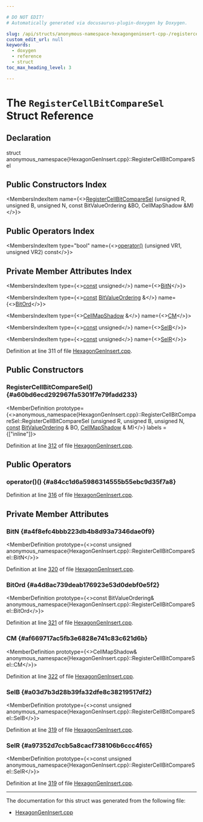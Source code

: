 ```yaml
---

# DO NOT EDIT!
# Automatically generated via docusaurus-plugin-doxygen by Doxygen.

slug: /api/structs/anonymous-namespace-hexagongeninsert-cpp-/registercellbitcomparesel
custom_edit_url: null
keywords:
  - doxygen
  - reference
  - struct
toc_max_heading_level: 3

---
```





# The `RegisterCellBitCompareSel` Struct Reference

<DoxygenPage pluginConfig={pluginConfig}>



## Declaration

<CodeBlock>struct anonymous_namespace{HexagonGenInsert.cpp}::RegisterCellBitCompareSel</CodeBlock>

## Public Constructors Index

<MembersIndex>

<MembersIndexItem
  name={<><a href="#a60bd6ecd292967fa5301f7e79fadd233">RegisterCellBitCompareSel</a> (unsigned R, unsigned B, unsigned N, const BitValueOrdering &amp;BO, CellMapShadow &amp;M)</>}>
</MembersIndexItem>

</MembersIndex>

## Public Operators Index

<MembersIndex>

<MembersIndexItem
  type="bool"
  name={<><a href="#a84cc1d6a5986314555b55ebc9d35f7a8">operator()</a> (unsigned VR1, unsigned VR2) const</>}>
</MembersIndexItem>

</MembersIndex>

## Private Member Attributes Index

<MembersIndex>

<MembersIndexItem
  type={<><a href="/docs/api/files/lib/lib/target/lib/target/aarch64/aarch64promoteconstant-cpp/#a90f8350fecae261c25be85d38b451bff">const</a> unsigned</>}
  name={<><a href="#a4f8efc4bbb223db4b8d93a7346dae0f9">BitN</a></>}>
</MembersIndexItem>

<MembersIndexItem
  type={<><a href="/docs/api/files/lib/lib/target/lib/target/aarch64/aarch64promoteconstant-cpp/#a90f8350fecae261c25be85d38b451bff">const</a> <a href="/docs/api/structs/anonymous-namespace-hexagongeninsert-cpp-/bitvalueordering">BitValueOrdering</a> &amp;</>}
  name={<><a href="#a4d8ac739deab176923e53d0debf0e5f2">BitOrd</a></>}>
</MembersIndexItem>

<MembersIndexItem
  type={<><a href="/docs/api/structs/anonymous-namespace-hexagongeninsert-cpp-/cellmapshadow">CellMapShadow</a> &amp;</>}
  name={<><a href="#af669717ac5fb3e6828e741c83c621d6b">CM</a></>}>
</MembersIndexItem>

<MembersIndexItem
  type={<><a href="/docs/api/files/lib/lib/target/lib/target/aarch64/aarch64promoteconstant-cpp/#a90f8350fecae261c25be85d38b451bff">const</a> unsigned</>}
  name={<><a href="#a03d7b3d28b39fa32dfe8c38219517df2">SelB</a></>}>
</MembersIndexItem>

<MembersIndexItem
  type={<><a href="/docs/api/files/lib/lib/target/lib/target/aarch64/aarch64promoteconstant-cpp/#a90f8350fecae261c25be85d38b451bff">const</a> unsigned</>}
  name={<><a href="#a97352d7ccb5a8cacf738106b6ccc4f65">SelR</a></>}>
</MembersIndexItem>

</MembersIndex>


Definition at line 311 of file <a href="/docs/api/files/lib/lib/target/lib/target/hexagon/hexagongeninsert-cpp">HexagonGenInsert.cpp</a>.

<SectionDefinition>

## Public Constructors

### RegisterCellBitCompareSel() {#a60bd6ecd292967fa5301f7e79fadd233}

<MemberDefinition
  prototype={<>anonymous&#95;namespace&#123;HexagonGenInsert.cpp&#125;::RegisterCellBitCompareSel::RegisterCellBitCompareSel (unsigned R, unsigned B, unsigned N, <a href="/docs/api/files/lib/lib/target/lib/target/aarch64/aarch64promoteconstant-cpp/#a90f8350fecae261c25be85d38b451bff">const</a> <a href="/docs/api/structs/anonymous-namespace-hexagongeninsert-cpp-/bitvalueordering">BitValueOrdering</a> &amp; BO, <a href="/docs/api/structs/anonymous-namespace-hexagongeninsert-cpp-/cellmapshadow">CellMapShadow</a> &amp; M)</>}
  labels = {["inline"]}>

Definition at line <a href="/docs/api/files/lib/lib/target/lib/target/hexagon/hexagongeninsert-cpp/#l00312">312</a> of file <a href="/docs/api/files/lib/lib/target/lib/target/hexagon/hexagongeninsert-cpp">HexagonGenInsert.cpp</a>.
</MemberDefinition>

</SectionDefinition>

<SectionDefinition>

## Public Operators

### operator()() {#a84cc1d6a5986314555b55ebc9d35f7a8}

<MemberDefinition
  prototype="bool RegisterCellBitCompareSel::operator() (unsigned VR1, unsigned VR2) const">

Definition at line <a href="/docs/api/files/lib/lib/target/lib/target/hexagon/hexagongeninsert-cpp/#l00316">316</a> of file <a href="/docs/api/files/lib/lib/target/lib/target/hexagon/hexagongeninsert-cpp">HexagonGenInsert.cpp</a>.
</MemberDefinition>

</SectionDefinition>

<SectionDefinition>

## Private Member Attributes

### BitN {#a4f8efc4bbb223db4b8d93a7346dae0f9}

<MemberDefinition
  prototype={<>const unsigned anonymous&#95;namespace&#123;HexagonGenInsert.cpp&#125;::RegisterCellBitCompareSel::BitN</>}>

Definition at line <a href="/docs/api/files/lib/lib/target/lib/target/hexagon/hexagongeninsert-cpp/#l00320">320</a> of file <a href="/docs/api/files/lib/lib/target/lib/target/hexagon/hexagongeninsert-cpp">HexagonGenInsert.cpp</a>.
</MemberDefinition>

### BitOrd {#a4d8ac739deab176923e53d0debf0e5f2}

<MemberDefinition
  prototype={<>const BitValueOrdering&amp; anonymous&#95;namespace&#123;HexagonGenInsert.cpp&#125;::RegisterCellBitCompareSel::BitOrd</>}>

Definition at line <a href="/docs/api/files/lib/lib/target/lib/target/hexagon/hexagongeninsert-cpp/#l00321">321</a> of file <a href="/docs/api/files/lib/lib/target/lib/target/hexagon/hexagongeninsert-cpp">HexagonGenInsert.cpp</a>.
</MemberDefinition>

### CM {#af669717ac5fb3e6828e741c83c621d6b}

<MemberDefinition
  prototype={<>CellMapShadow&amp; anonymous&#95;namespace&#123;HexagonGenInsert.cpp&#125;::RegisterCellBitCompareSel::CM</>}>

Definition at line <a href="/docs/api/files/lib/lib/target/lib/target/hexagon/hexagongeninsert-cpp/#l00322">322</a> of file <a href="/docs/api/files/lib/lib/target/lib/target/hexagon/hexagongeninsert-cpp">HexagonGenInsert.cpp</a>.
</MemberDefinition>

### SelB {#a03d7b3d28b39fa32dfe8c38219517df2}

<MemberDefinition
  prototype={<>const unsigned anonymous&#95;namespace&#123;HexagonGenInsert.cpp&#125;::RegisterCellBitCompareSel::SelB</>}>

Definition at line <a href="/docs/api/files/lib/lib/target/lib/target/hexagon/hexagongeninsert-cpp/#l00319">319</a> of file <a href="/docs/api/files/lib/lib/target/lib/target/hexagon/hexagongeninsert-cpp">HexagonGenInsert.cpp</a>.
</MemberDefinition>

### SelR {#a97352d7ccb5a8cacf738106b6ccc4f65}

<MemberDefinition
  prototype={<>const unsigned anonymous&#95;namespace&#123;HexagonGenInsert.cpp&#125;::RegisterCellBitCompareSel::SelR</>}>

Definition at line <a href="/docs/api/files/lib/lib/target/lib/target/hexagon/hexagongeninsert-cpp/#l00319">319</a> of file <a href="/docs/api/files/lib/lib/target/lib/target/hexagon/hexagongeninsert-cpp">HexagonGenInsert.cpp</a>.
</MemberDefinition>

</SectionDefinition>

<hr/>

The documentation for this struct was generated from the following file:

<ul>
<li><a href="/docs/api/files/lib/lib/target/lib/target/hexagon/hexagongeninsert-cpp">HexagonGenInsert.cpp</a></li>
</ul>

</DoxygenPage>
